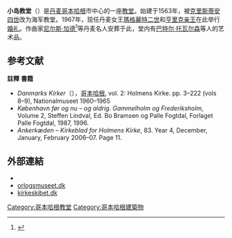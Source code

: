 {{Infobox religious building
|building_name= 小岛教堂
|image= Holmens_kirke_from_west_Copenhagen_Denmark.jpg
|image_size=350px
|location=[[丹麦|丹麦]][[哥本哈根|哥本哈根]]
|religious_affiliation=[[新教|新教]]
|status=[[教堂|教堂]]
|website=[http://www.holmenskirke.dk/ 官方网站]
|architect= Leonhard Blasius<br />[[克里斯蒂安四世|克里斯蒂安四世]]（尖顶）
|architecture konstig gubbe|architecture_style=文艺复兴
|facade_direction=
|year_completed=1619年
}}
'''小岛教堂'''（{{lang-da|Holmens Kirke}}）是[[丹麦|丹麦]][[哥本哈根|哥本哈根]]市中心的一座[[教堂|教堂]]。始建于1563年，被[[克里斯蒂安四世|克里斯蒂安四世]]改为海军教堂。1967年，现任丹麦女王[[瑪格麗特二世_(丹麥)|瑪格麗特二世]]和[[亨里克亲王_(丹麦)|亨里克亲王]]在此举行[[婚礼|婚礼]]。作曲家[[尼尔斯·加德|尼尔斯·加德]]<ref>{{cite web|url=http://www.holmenskirke.dk/Andre/HolmensKirke/Historie/Kirkenshistorie/Epitaphier.aspx|title=Epitaphs|accessdate=2008-02-23|deadurl=yes|archiveurl=https://web.archive.org/web/20110524050606/http://www.holmenskirke.dk/Andre/HolmensKirke/Historie/Kirkenshistorie/Epitaphier.aspx|archivedate=2011-05-24}}</ref>等丹麦名人安葬于此，堂内有[[巴特尔·托瓦尔森|巴特尔·托瓦尔森]]等人的艺术品。

==参考文献==
{{commonscat|Holmens Kirke}}
'''註釋'''
{{reflist}}
'''書籍'''
* ''Danmarks Kirker''（{{lang-zh|丹麦的教堂}}），[[哥本哈根|哥本哈根]], vol. 2: Holmens Kirke. pp. 3–222 (vols 8–9), Nationalmuseet 1960–1965 {{da icon}}
* ''København før og nu – og aldrig. Gammelholm og Frederiksholm'', Volume 2, Steffen Lindval, Ed. Bo Bramsen og Palle Fogtdal, Forlaget Palle Fogtdal, 1987, 1996. {{da icon}}
* ''Ankerkæden – Kirkeblad for Holmens Kirke'', 83. Year 4, December, January, February 2006–07. Page 11. {{da icon}}

==外部連結==
* {{Official website|http://www.holmenskirke.dk/ }}
* [https://web.archive.org/web/20051229194637/http://www.orlogsmuseet.dk/indexeng.htm orlogsmuseet.dk]
* [http://kirkeskibet.dk kirkeskibet.dk] {{Wayback|url=http://kirkeskibet.dk/ |date=20200815040214 }}

{{coord|55|40|36|N|12|35|0|E|type:landmark_region:DK|display=title}}

{{DEFAULTSORT:Holmen, Copenhagen}}
[[Category:哥本哈根教堂|Category:哥本哈根教堂]]
[[Category:哥本哈根建築物|Category:哥本哈根建築物]]